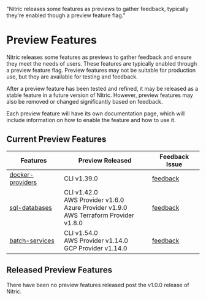   "Nitric releases some features as previews to gather feedback, typically they're enabled though a preview feature flag."

# Preview Features

Nitric releases some features as previews to gather feedback and ensure they meet the needs of users. These features are typically enabled through a preview feature flag. Preview features may not be suitable for production use, but they are available for testing and feedback.

After a preview feature has been tested and refined, it may be released as a stable feature in a future version of Nitric. However, preview features may also be removed or changed significantly based on feedback.

Each preview feature will have its own documentation page, which will include information on how to enable the feature and how to use it.

## Current Preview Features

| Features                                                | Preview Released                                                                                | Feedback Issue                                              |
| ------------------------------------------------------- | ----------------------------------------------------------------------------------------------- | ----------------------------------------------------------- |
| [docker-providers](/reference/providers/install/docker) | CLI v1.39.0                                                                                     | [feedback](https://github.com/nitrictech/nitric/issues/605) |
| [sql-databases](/sql)                                   | CLI v1.42.0<br/>AWS Provider v1.6.0<br/>Azure Provider v1.9.0<br/>AWS Terraform Provider v1.8.0 | [feedback](https://github.com/nitrictech/nitric/issues/684) |
| [batch-services](/batch)                                | CLI v1.54.0<br/>AWS Provider v1.14.0<br/>GCP Provider v1.14.0                                   | [feedback](https://github.com/nitrictech/nitric/issues/685) |

## Released Preview Features

<Note>
  There have been no preview features released post the v1.0.0 release of
  Nitric.
</Note>
